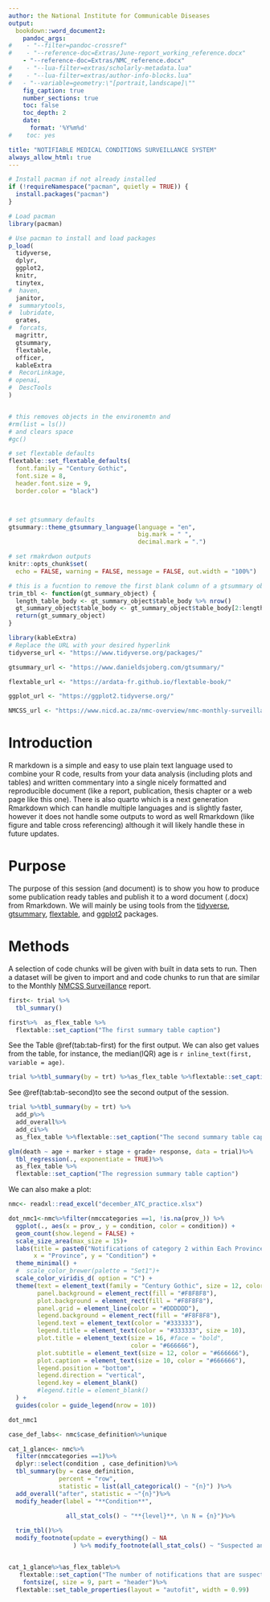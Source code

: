 ```yaml
---
author: the National Institute for Communicable Diseases
output:
  bookdown::word_document2:
    pandoc_args:
#    - "--filter=pandoc-crossref"
#    - "--reference-doc=Extras/June-report_working_reference.docx"
    - "--reference-doc=Extras/NMC_reference.docx"
#    - "--lua-filter=extras/scholarly-metadata.lua"
#    - "--lua-filter=extras/author-info-blocks.lua"
#   - "--variable=geometry:\"[portrait,landscape]\""
    fig_caption: true
    number_sections: true
    toc: false
    toc_depth: 2
    date:
      format: '%Y%m%d'
#    toc: yes

title: "NOTIFIABLE MEDICAL CONDITIONS SURVEILLANCE SYSTEM"
always_allow_html: true
---
```


```r

# Install pacman if not already installed
if (!requireNamespace("pacman", quietly = TRUE)) {
  install.packages("pacman")
}

# Load pacman
library(pacman)

# Use pacman to install and load packages
p_load(
  tidyverse,
  dplyr,
  ggplot2,
  knitr,
  tinytex,
#  haven,
  janitor,
#  summarytools,
#  lubridate,
  grates,
#  forcats,
  magrittr,
  gtsummary, 
  flextable,
  officer,
  kableExtra
#  RecorLinkage,
# openai,
#  DescTools
)


# this removes objects in the environemtn and 
#rm(list = ls())
# and clears space
#gc()

# set flextable defaults
flextable::set_flextable_defaults(
  font.family = "Century Gothic", 
  font.size = 8, 
  header.font.size = 9,
  border.color = "black")



# set gtsummary defaults
gtsummary::theme_gtsummary_language(language = "en",
                                    big.mark = " ", 
                                    decimal.mark = ".")

# set rmakrdwon outputs
knitr::opts_chunk$set(
  echo = FALSE, warning = FALSE, message = FALSE, out.width = "100%")

# this is a fucntion to remove the first blank column of a gtsummary object. 
trim_tbl <- function(gt_summary_object) {
  length_table_body <- gt_summary_object$table_body %>% nrow()
  gt_summary_object$table_body <- gt_summary_object$table_body[2:length_table_body, ]
  return(gt_summary_object)
}

library(kableExtra)
# Replace the URL with your desired hyperlink
tidyverse_url <- "https://www.tidyverse.org/packages/"

gtsummary_url <- "https://www.danieldsjoberg.com/gtsummary/"

flextable_url <- "https://ardata-fr.github.io/flextable-book/"

ggplot_url <- "https://ggplot2.tidyverse.org/"

NMCSS_url <- "https://www.nicd.ac.za/nmc-overview/nmc-monthly-surveillance-report/"

```

# Introduction

R markdown is a simple and easy to use plain text language used to combine your R code, results from your data analysis (including plots and tables) and written commentary into a single nicely formatted and reproducible document (like a report, publication, thesis chapter or a web page like this one). There is also quarto which is a next generation Rmarkdown which can handle multiple languages and is slightly faster, however it does not handle some outputs to word as well Rmarkdown (like figure and table cross referencing) although it will likely handle these in future updates.

# Purpose  {.unnumbered}

The purpose of this session (and document) is to show you how to produce some publication ready tables and publish it to a word document (.docx)  from Rmarkdown. 
We will mainly be using tools from the [tidyverse](`r tidyverse_url`), [gtsummary](`r gtsummary_url`), [flextable](`r flextable_url`), and [ggplot2](`r ggplot_url`) packages. 

# Methods

A selection of code chunks will be given with built in data sets to run. Then a dataset will be given to import and and code chunks to run that are similar to the Monthly [NMCSS Surveillance](`r NMCSS_url`) report. 

\newpage

```r
first<- trial %>%
  tbl_summary() 

first%>%  as_flex_table %>%
  flextable::set_caption("The first summary table caption")

```
See the Table \@ref(tab:tab-first) for the first output. We can also get values from the table, for instance, the median(IQR) age is `r inline_text(first, variable = age)`.

\newpage


```r

trial %>%tbl_summary(by = trt) %>%as_flex_table %>%flextable::set_caption("The second summary table caption")

```


See \@ref(tab:tab-second)to see the second output of the session. 

\newpage


```r

trial %>%tbl_summary(by = trt) %>%
  add_p%>%
  add_overall%>%
  add_ci%>%
  as_flex_table %>%flextable::set_caption("The second summary table caption")

```


\newpage 

```r


glm(death ~ age + marker + stage + grade+ response, data = trial)%>%
  tbl_regression(., exponentiate = TRUE)%>%
  as_flex_table %>%
  flextable::set_caption("The regression summary table caption")

```

\newpage 

We can also make a plot:

```r

nmc<- readxl::read_excel("december_ATC_practice.xlsx")

dot_nmc1<-nmc%>%filter(nmccategories ==1, !is.na(prov_)) %>%
  ggplot(., aes(x = prov_, y = condition, color = condition)) +
  geom_count(show.legend = FALSE) +
  scale_size_area(max_size = 15)+
  labs(title = paste0("Notifications of category 2 within Each Province"),
       x = "Province", y = "Condition") +
  theme_minimal() +
  #  scale_color_brewer(palette = "Set1")+
  scale_color_viridis_d( option = "C") +
  theme(text = element_text(family = "Century Gothic", size = 12, color = "#333333"),
        panel.background = element_rect(fill = "#F8F8F8"),
        plot.background = element_rect(fill = "#F8F8F8"),
        panel.grid = element_line(color = "#DDDDDD"),
        legend.background = element_rect(fill = "#F8F8F8"),
        legend.text = element_text(color = "#333333"),
        legend.title = element_text(color = "#333333", size = 10),
        plot.title = element_text(size = 16, #face = "bold",
                                  color = "#666666"),
        plot.subtitle = element_text(size = 12, color = "#666666"),
        plot.caption = element_text(size = 10, color = "#666666"),
        legend.position = "bottom",
        legend.direction = "vertical",
        legend.key = element_blank()
        #legend.title = element_blank()
  ) +
  guides(color = guide_legend(nrow = 10))

dot_nmc1
```

\newpage 

```r

case_def_labs<- nmc$case_definition%>%unique

cat_1_glance<- nmc%>%
  filter(nmccategories ==1)%>%
  dplyr::select(condition , case_definition)%>%
  tbl_summary(by = case_definition, 
              percent = "row", 
              statistic = list(all_categorical() ~ "{n}") )%>%
  add_overall("after", statistic = ~"{n}")%>%
  modify_header(label = "**Condition**",

                all_stat_cols() ~ "**{level}**, \n N = {n}")%>%
  
  trim_tbl()%>%
  modify_footnote(update = everything() ~ NA
                  ) %>% modify_footnote(all_stat_cols() ~ "Suspected and confirmed cases are independent and are not totalled - suspected and confirmed cases are distinct.") 


cat_1_glance%>%as_flex_table%>%
   flextable::set_caption("The number of notifications that are suspected and confirmed for category 1 conditions.") %>%# Example: making the first row (header) bold
    fontsize(, size = 9, part = "header")%>%
  flextable::set_table_properties(layout = "autofit", width = 0.99)
```
